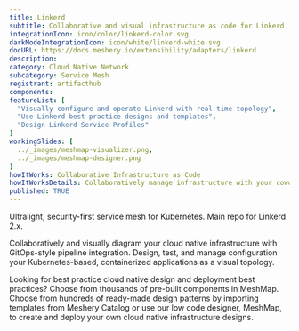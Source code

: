 ```yaml
---
title: Linkerd
subtitle: Collaborative and visual infrastructure as code for Linkerd
integrationIcon: icon/color/linkerd-color.svg
darkModeIntegrationIcon: icon/white/linkerd-white.svg
docURL: https://docs.meshery.io/extensibility/adapters/linkerd
description: 
category: Cloud Native Network
subcategory: Service Mesh
registrant: artifacthub
components: 
featureList: [
  "Visually configure and operate Linkerd with real-time topology",
  "Use Linkerd best practice designs and templates",
  "Design Linkerd Service Profiles"
]
workingSlides: [
  ../_images/meshmap-visualizer.png,
  ../_images/meshmap-designer.png
]
howItWorks: Collaborative Infrastructure as Code
howItWorksDetails: Collaboratively manage infrastructure with your coworkers synchronously sharing the same designs.
published: TRUE
---
```

<p>
Ultralight, security-first service mesh for Kubernetes. Main repo for Linkerd 2.x.
</p>
<p>
    Collaboratively and visually diagram your cloud native infrastructure with GitOps-style pipeline integration. Design, test, and manage configuration your Kubernetes-based, containerized applications as a visual topology.
</p>
<p>
    Looking for best practice cloud native design and deployment best practices? Choose from thousands of pre-built components in MeshMap. Choose from hundreds of ready-made design patterns by importing templates from Meshery Catalog or use our low code designer, MeshMap, to create and deploy your own cloud native infrastructure designs.
</p>
